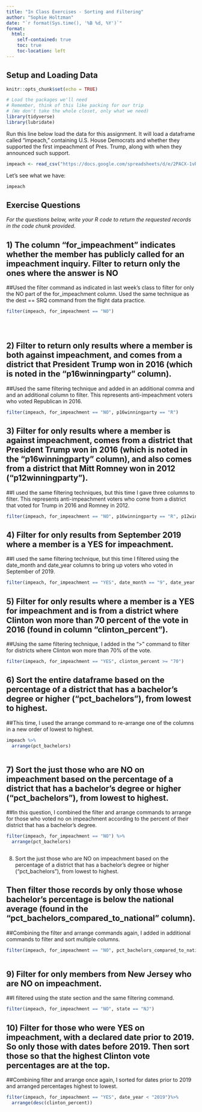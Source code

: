 ```yaml
---
title: "In Class Exercises - Sorting and Filtering"
author: "Sophie Holtzman"
date: "`r format(Sys.time(), '%B %d, %Y')`"
format:
  html:
    self-contained: true
    toc: true
    toc-location: left
---
```


## Setup and Loading Data

```r
knitr::opts_chunk$set(echo = TRUE)

# Load the packages we'll need
# Remember, think of this like packing for our trip
# (We don't take the whole closet, only what we need)
library(tidyverse)
library(lubridate)

```

Run this line below load the data for this assignment. It will load a dataframe called "impeach," containing U.S. House Democrats and whether they supported the first impeachment of Pres. Trump, along with when they announced such support.

```r

impeach <- read_csv("https://docs.google.com/spreadsheets/d/e/2PACX-1vRh8d5JaDqBtByzNw2JZF3idaACobDhhk-p7chJoktA0HawELHFOvjQOqCpzGA4MGONvPlR7GASqW-K/pub?gid=1765341510&single=true&output=csv")


```

Let's see what we have:

```r

impeach


```

## Exercise Questions

*For the questions below, write your R code to return the requested records in the code chunk provided.*

1)  The column "for_impeachment" indicates whether the member has publicly called for an impeachment inquiry. Filter to return only the ones where the answer is NO
-
##Used the filter command as indicated in last week's class to filter for only the NO part of the for_impeachment column. Used the same technique as the dest == SRQ command from the flight data practice.

```r

filter(impeach, for_impeachment == "NO")





```

2)  Filter to return only results where a member is both against impeachment, and comes from a district that President Trump won in 2016 (which is noted in the "p16winningparty" column).
-
##Used the same filtering technique and added in an additional comma and and an additional column to filter. This represents anti-impeachment voters who voted Republican in 2016.

```r


filter(impeach, for_impeachment == "NO", p16winningparty == "R")
```

3)  Filter for only results where a member is against impeachment, comes from a district that President Trump won in 2016 (which is noted in the "p16winningparty" column), and also comes from a district that Mitt Romney won in 2012 ("p12winningparty").
-
##I used the same filtering techniques, but this time I gave three columns to filter. This represents anti-impeachment voters who come from a district that voted for Trump in 2016 and Romney in 2012.

```r


filter(impeach, for_impeachment == "NO", p16winningparty == "R", p12winningparty =="R")


```

4)  Filter for only results from September 2019 where a member is a YES for impeachment.
-
##I used the same filtering technique, but this time I filtered using the date_month and date_year columns to bring up voters who voted in September of 2019.

```r


filter(impeach, for_impeachment == "YES", date_month == "9", date_year =="2019")


```

5)  Filter for only results where a member is a YES for impeachment and is from a district where Clinton won more than 70 percent of the vote in 2016 (found in column "clinton_percent").
-
##Using the same filtering technique, I added in the ">" command to filter for districts where Clinton won more than 70% of the vote.

```r


filter(impeach, for_impeachment == "YES", clinton_percent >= "70")


```

6)  Sort the entire dataframe based on the percentage of a district that has a bachelor's degree or higher ("pct_bachelors"), from lowest to highest.
-
##This time, I used the arrange command to re-arrange one of the columns in a new order of lowest to highest.

```r


impeach %>% 
  arrange(pct_bachelors)



```

7)  Sort the just those who are NO on impeachment based on the percentage of a district that has a bachelor's degree or higher ("pct_bachelors"), from lowest to highest.
-
##In this question, I combined the filter and arrange commands to arrange for those who voted no on impeachment according to the percent of their district that has a bachelor's degree.

```r

filter(impeach, for_impeachment == "NO") %>%
  arrange(pct_bachelors)



```

8)  Sort the just those who are NO on impeachment based on the percentage of a district that has a bachelor's degree or higher ("pct_bachelors"), from lowest to highest.

Then filter those records by only those whose bachelor's percentage is below the national average (found in the "pct_bachelors_compared_to_national" column).
-
##Combining the filter and arrange commands again, I added in additional commands to filter and sort multiple columns.

```r


filter(impeach, for_impeachment == "NO", pct_bachelors_compared_to_national == "BELOW")  %>% arrange(pct_bachelors)



```

9)  Filter for only members from New Jersey who are NO on impeachment.
-
##I filtered using the state section and the same filtering command.

```r


filter(impeach, for_impeachment == "NO", state == "NJ")


```

10) Filter for those who were YES on impeachment, with a declared date prior to 2019. So only those with dates before 2019. Then sort those so that the highest Clinton vote percentages are at the top.
-
##Combining filter and arrange once again, I sorted for dates prior to 2019 and arranged percentages highest to lowest.

```r


filter(impeach, for_impeachment == "YES", date_year < "2019")%>%
  arrange(desc(clinton_percent))


```
